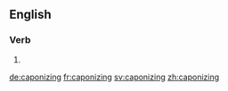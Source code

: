 ==English==

===Verb===
{{head|en}}

# {{present participle of|caponize|lang=en}}

[[de:caponizing]]
[[fr:caponizing]]
[[sv:caponizing]]
[[zh:caponizing]]